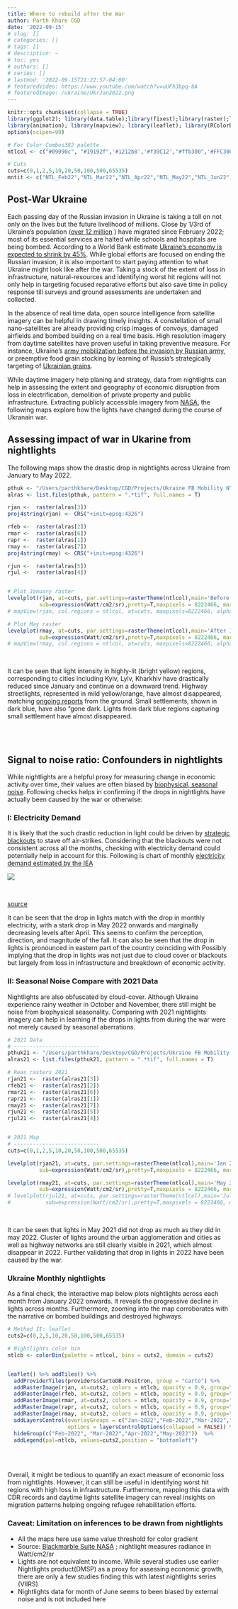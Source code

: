 ```yaml
---
title: Where to rebuild after the War
author: Parth Khare CGD
date: '2022-09-15'
# slug: []
# categories: []
# tags: []
# description: ~
# toc: yes
# authors: []
# series: []
# lastmod: '2022-09-15T21:22:57-04:00'
# featuredVideo: https://www.youtube.com/watch?v=uUFh3bpq-bA
# featuredImage: /ukraine/UkrJan2022.png
---
```




```r
knitr::opts_chunk$set(collapse = TRUE)
library(ggplot2); library(data.table);library(fixest);library(raster);library(rasterVis)
library(animation); library(mapview); library(leaflet); library(RColorBrewer)
options(scipen=99)

# For Color Combos382 palette
ntlcol <- c("#09090c", "#19192f",'#1212b8','#f39C12',"#ffb300",'#FFC300',"#ffe200")

# Cuts
cuts=c(0,1,2,5,10,20,50,100,500,65535)
mntit <- c("NTL_Feb22","NTL_Mar22","NTL_Apr22","NTL_May22","NTL_Jun22")

```

## Post-War Ukraine

Each passing day of the Russian invasion in Ukraine is taking a toll on not only on the lives but the future livelihood of millions. Close by 1/3rd of Ukraine's population ([over 12 million](https://news.un.org/en/focus/ukraine) ) have migrated since February 2022; most of its essential services are halted while schools and hospitals are being bombed. According to a World Bank estimate [Ukraine's economy is expected to shrink by 45%](https://www.worldbank.org/en/news/press-release/2022/04/10/russian-invasion-to-shrink-ukraine-economy-by-45-percent-this-year). While global efforts are focused on ending the Russian invasion, it is also important to start paying attention to what Ukraine might look like after the war. Taking a stock of the extent of loss in infrastructure, natural-resources and identifying worst hit regions will not only help in targeting focused reparative efforts but also save time in policy response till surveys and ground assessments are undertaken and collected.

In the absence of real time data, open source intelligence from satellite imagery can be helpful in drawing timely insights. A constellation of small nano-satellites are already providing crisp images of convoys, damaged airfields and bombed building on a real time basis. High resolution imagery from daytime satellites have proven useful in taking preventive measure. For instance, Ukraine's [army mobilization before the invasion by Russian army](https://www.space.com/russia-ukraine-invasion-satellite-photos), or preemptive food grain stocking by learning of Russia's strategically targeting of [Ukrainian grains](https://www.wired.com/story/satellites-ukraine-russia-grain/). 

While daytime imagery help planing and strategy, data from nightlights can help in assessing the extent and geography of economic disruption from loss in electrification, demolition of private property and public infrastructure. Extracting publicly accessible imagery from [NASA](https://blackmarble.gsfc.nasa.gov/), the following maps explore how the lights have changed during the course of Ukranain war.



## Assessing impact of war in Ukarine from nightlights
The following maps show the drastic drop in nightlights across Ukraine from January to May 2022.

```r
pthuk <- "/Users/parthkhare/Desktop/CGD/Projects/Ukraine FB Mobility NTL/nightlights/Ukraine mosaics/2022"
alras <- list.files(pthuk, pattern = ".*tif", full.names = T)

rjan <-  raster(alras[3])
proj4string(rjan) <- CRS("+init=epsg:4326")

rfeb <-  raster(alras[2])
rmar <-  raster(alras[6])
rapr <-  raster(alras[1])
rmay <-  raster(alras[7])
proj4string(rmay) <- CRS("+init=epsg:4326")

rjun <-  raster(alras[5])
rjul <-  raster(alras[4])


# Plot January raster 
levelplot(rjan, at=cuts, par.settings=rasterTheme(ntlcol),main='Before Invasion: Jan 2022',
          sub=expression(Watt/cm2/sr),pretty=T,maxpixels = 8222466, margin=F)
# mapView(rjan, col.regions = ntlcol, at=cuts, maxpixels=8222466, alpha.regions = 0.9, zoom=6)

# Plot May raster 
levelplot(rmay, at=cuts, par.settings=rasterTheme(ntlcol),main='After Invasion: May 2022',
          sub=expression(Watt/cm2/sr),pretty=T,maxpixels = 8222466, margin=F)
# mapView(rmay, col.regions = ntlcol, at=cuts, maxpixels=8222466, alpha.regions = 0.9,zoom=6)

```
<br />

It can be seen that light intensity in highly-lit (bright yellow) regions, corresponding to cities including Kyiv, Lyiv, Kharkhiv have drastically reduced since January and continue on a downward trend. Highway streetlights, represented in mild yellow/orange, have almost disappeared, matching [ongoing reports](https://www.kyivpost.com/ukraine-politics/during-100-days-invaders-destroy-24000-km-of-roads-300-bridges.html) from the ground. Small settlements, shown in dark blue, have also “gone dark. Lights from dark blue regions capturing small settlement have almost disappeared.


<br />
<br />



## Signal to noise ratio: Confounders in nightlights

While nightlights are a helpful proxy for measuring change in economic activity over time, their values are often biased by [biophysical, seasonal noise](https://nightlights-econ.netlify.app/posts/2021-10-14-cleaning-variants/). Following checks helps in confirming if the drops in nightlights have actually been caused by the war or otherwise:


### I: Electricity Demand

It is likely that the such drastic reduction in light could be driven by [strategic blackouts](https://www.nytimes.com/2022/09/12/world/ukraine-power-blackout.html) to stave off air-strikes. Considering that the blackouts were not consistent across all the months, checking with electricity demand could potentially help in account for this. Following is chart of monthly [electricity demand estimated by the IEA](https://www.iea.org/data-and-statistics/data-tools/ukraine-real-time-electricity-data-explorer)


![](/ukraine/Ukrelecdd.png)

<br />

[source](https://www.iea.org/data-and-statistics/data-tools/ukraine-real-time-electricity-data-explorer)


It can be seen that the drop in lights match with the drop in monthly electricity, with a stark drop in May 2022 onwards and marginally decreasing levels after April. This seems to confirm the perception, direction, and magnitude of the fall. It can also be seen that the drop in lights is pronounced in eastern part of the country coinciding with  Possibly implying that the drop in lights was not just due to cloud cover or blackouts but largely from loss in infrastructure and breakdown of economic activity. 



### II: Seasonal Noise Compare with 2021 Data

Nightlights are also obfuscated by cloud-cover. Although Ukraine experience rainy weather in October and November, there still might be noise from biophysical seasonality. Comparing with 2021 nightlights imagery can help in learning if the drops in lights from during the war were not merely caused by seasonal aberrations.

```r

# 2021 Data
# ---------------------------
pthuk21 <- "/Users/parthkhare/Desktop/CGD/Projects/Ukraine FB Mobility NTL/nightlights/Ukraine mosaics/2021"
alras21 <- list.files(pthuk21, pattern = ".*tif", full.names = T)

# Reas rasters 2021
rjan21 <-  raster(alras21[3])
rfeb21 <-  raster(alras21[2])
rmar21 <-  raster(alras21[6])
rapr21 <-  raster(alras21[1])
rmay21 <-  raster(alras21[7])
rjun21 <-  raster(alras21[5])
rjul21 <-  raster(alras21[4])


# 2021 Map
# ---------------------------
cuts=c(0,1,2,5,10,20,50,100,500,65535)

levelplot(rjan21, at=cuts, par.settings=rasterTheme(ntlcol),main='Jan 2021',
          sub=expression(Watt/cm2/sr),pretty=T,maxpixels = 8222466, margin=F)

levelplot(rmay21, at=cuts, par.settings=rasterTheme(ntlcol),main='May 2021',
          sub=expression(Watt/cm2/sr),pretty=T,maxpixels = 8222466, margin=F)
# levelplot(rjul21, at=cuts, par.settings=rasterTheme(ntlcol),main='July 2021',
#           sub=expression(Watt/cm2/sr),pretty=T,maxpixels = 8222466, margin=F)
```


<br />

It can be seen that lights in May 2021 did not drop as much as they did in may 2022. Cluster of lights around the urban agglomeration and cities as well as highway networks are still clearly visible in 2021, which almost disappear in 2022. Further validating that drop in lights in 2022 have been caused by the war.


### Ukraine Monthly nightlights 
As a final check, the interactive map below plots nightlights across each month from January 2022 onwards. It reveals the progressive decline in lights across months. Furthermore, zooming into the map corroborates with the narrative on bombed buildings and destroyed highways.

```r
# Method II: leaflet
cuts2=c(0,2,5,10,20,50,100,500,65535)

# Nightlights color bin
ntlcb <- colorBin(palette = ntlcol, bins = cuts2, domain = cuts2)


leaflet() %>% addTiles() %>%
  addProviderTiles(providers$CartoDB.Positron, group = "Carto") %>%
  addRasterImage(rjan, at=cuts2, colors = ntlcb, opacity = 0.9, group="Jan-2022") %>%
  addRasterImage(rfeb, at=cuts2, colors = ntlcb, opacity = 0.9, group="Feb-2022") %>%
  addRasterImage(rmar, at=cuts2, colors = ntlcb, opacity = 0.9, group="Mar-2022") %>%
  addRasterImage(rapr, at=cuts2, colors = ntlcb, opacity = 0.9, group="Apr-2022") %>%
  addRasterImage(rmay, at=cuts2, colors = ntlcb, opacity = 0.9, group="May-2022") %>%
  addLayersControl(overlayGroups = c("Jan-2022","Feb-2022","Mar-2022","Apr-2022","May-2022"),
                   options = layersControlOptions(collapsed = FALSE)) %>% 
  hideGroup(c("Feb-2022", "Mar-2022","Apr-2022","May-2022"))  %>%
  addLegend(pal=ntlcb, values=cuts2,position = "bottomleft")
```

<br />
<br />



Overall, it might be tedious to quantify an exact measure of economic loss from nightlights. However, it can still be useful in identifying worst hit regions with high loss in infrastructure. Furthermore, mapping this data with CDR records and daytime lights satellite imagery can reveal insights on migration patterns helping ongoing refugee rehabilitation efforts.



<!-- Drop in nightlights across months -->
<!-- ![](UkrNtl_lres.gif) -->


### Caveat: Limitation on inferences to be drawn from nightlights

  - All the maps here use same value threshold for color gradient 
  - Source: [Blackmarble Suite NASA](https://blackmarble.gsfc.nasa.gov/) ; nightlight measures radiance in Watt/cm2/sr
  - Lights are not equivalent to income. While several studies use earlier Nightlights product(DMSP) as a proxy for assessing economic growth, there are only a few studies finding this with latest nightlights series (VIIRS) 
  - Nightlights data for month of June seems to been biased by external noise and is not included here


